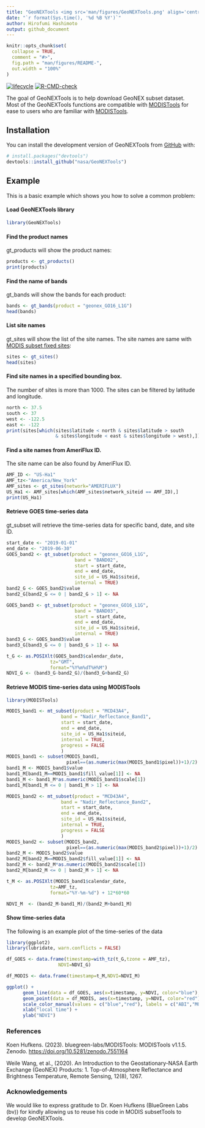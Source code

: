 ```yaml
---
title: "GeoNEXTools <img src='man/figures/GeoNEXTools.png' align='centre' height='10%' width='10%'/>"
date: "`r format(Sys.time(), '%d %B %Y')`"
author: Hirofumi Hashimoto
output: github_document
---
```


<!-- README.md is generated from README.Rmd. Please edit that file -->

```r
knitr::opts_chunk$set(
  collapse = TRUE,
  comment = "#>",
  fig.path = "man/figures/README-",
  out.width = "100%"
)
```


<!-- badges: start -->
[![lifecycle](https://img.shields.io/badge/lifecycle-maturing-blue.svg)](https://lifecycle.r-lib.org/articles/stages.html)
[![R-CMD-check](https://github.com/r-lib/rcmdcheck/actions/workflows/R-CMD-check.yaml/badge.svg)](https://github.com/r-lib/rcmdcheck/actions/workflows/R-CMD-check.yaml)
<!-- badges: end -->

The goal of GeoNEXTools is to help download GeoNEX subset dataset.
Most of the GeoNEXTools functions are compatible with [MODISTools](https://github.com/bluegreen-labs/MODISTools) for ease to users who are familiar with [MODISTools](https://github.com/bluegreen-labs/MODISTools).



## Installation

You can install the development version of GeoNEXTools from [GitHub](https://github.com/) with:

``` r
# install.packages("devtools")
devtools::install_github("nasa/GeoNEXTools")
```

## Example

This is a basic example which shows you how to solve a common problem:

#### Load GeoNEXTools library
```r
library(GeoNEXTools)
```

#### Find the product names
gt_products will show the product names:

```r
products <- gt_products()
print(products)
```

#### Find the name of bands
gt_bands will show the bands for each product:

```r
bands <- gt_bands(product = "geonex_GO16_L1G")
head(bands)
```

#### List site names
gt_sites will show the list of the site names. The site names are same with [MODIS subset fixed sites](https://modis.ornl.gov/sites/):

```r
sites <- gt_sites()
head(sites)
```

#### Find site names in a specified bounding box.
The number of sites is more than 1000. The sites can be filtered by latitude and longitude.

```r
north <- 37.5
south <- 37
west <- -122.5
east <- -122
print(sites[which(sites$latitude < north & sites$latitude > south
                  & sites$longitude < east & sites$longitude > west),])
```

#### Find a site names from AmeriFlux ID.
The site name can be also found by AmeriFlux ID.

```r
AMF_ID <- "US-Ha1"
AMF_tz<-"America/New_York"
AMF_sites <- gt_sites(network="AMERIFLUX")
US_Ha1 <- AMF_sites[which(AMF_sites$network_siteid == AMF_ID),]
print(US_Ha1)
```

#### Retrieve GOES time-series data
gt_subset will retrieve the time-series data for specific band, date, and site ID.

```r
start_date <- "2019-01-01"
end_date <- "2019-06-30"
GOES_band2 <- gt_subset(product = "geonex_GO16_L1G",
                         band = "BAND02",
                         start = start_date,
                         end = end_date,
                         site_id = US_Ha1$siteid,
                         internal = TRUE)
band2_G <- GOES_band2$value
band2_G[band2_G <= 0 | band2_G > 1] <- NA

GOES_band3 <- gt_subset(product = "geonex_GO16_L1G",
                         band = "BAND03",
                         start = start_date,
                         end = end_date,
                         site_id = US_Ha1$siteid,
                         internal = TRUE)
band3_G <- GOES_band3$value
band3_G[band3_G <= 0 | band3_G > 1] <- NA

t_G <- as.POSIXlt(GOES_band3$calendar_date, 
                tz="GMT", 
                format="%Y%m%dT%H%M")
NDVI_G <- (band3_G-band2_G)/(band3_G+band2_G)
```

#### Retrieve MODIS time-series data using MODISTools
```r
library(MODISTools)

MODIS_band1 <- mt_subset(product = "MCD43A4",
                    band = "Nadir_Reflectance_Band1",
                    start = start_date,
                    end = end_date,
                    site_id = US_Ha1$siteid,
                    internal = TRUE,
                    progress = FALSE
                    )
MODIS_band1 <- subset(MODIS_band1,
                      pixel==(as.numeric(max(MODIS_band1$pixel))+1)/2)
band1_M <- MODIS_band1$value
band1_M[band1_M==MODIS_band1$fill_value[1]] <- NA
band1_M <- band1_M*as.numeric(MODIS_band1$scale[1])
band1_M[band1_M <= 0 | band1_M > 1] <- NA

MODIS_band2 <- mt_subset(product = "MCD43A4",
                    band = "Nadir_Reflectance_Band2",
                    start = start_date,
                    end = end_date,
                    site_id = US_Ha1$siteid,
                    internal = TRUE,
                    progress = FALSE
                    )
MODIS_band2 <- subset(MODIS_band2,
                      pixel==(as.numeric(max(MODIS_band2$pixel))+1)/2)
band2_M <- MODIS_band2$value
band2_M[band2_M==MODIS_band2$fill_value[1]] <- NA
band2_M <- band2_M*as.numeric(MODIS_band2$scale[1])
band2_M[band2_M <= 0 | band2_M > 1] <- NA

t_M <- as.POSIXlt(MODIS_band1$calendar_date, 
                tz=AMF_tz,
                format="%Y-%m-%d") + 12*60*60

NDVI_M  <- (band2_M-band1_M)/(band2_M+band1_M)
```


#### Show time-series data
The following is an example plot of the time-series of the data

```r
library(ggplot2)
library(lubridate, warn.conflicts = FALSE)

df_GOES <- data.frame(timestamp=with_tz(t_G,tzone = AMF_tz),
                   NDVI=NDVI_G)

df_MODIS <- data.frame(timestamp=t_M,NDVI=NDVI_M)

ggplot() +
      geom_line(data = df_GOES, aes(x=timestamp, y=NDVI, color="blue"),  na.rm=TRUE) +
      geom_point(data = df_MODIS, aes(x=timestamp, y=NDVI, color="red"), na.rm=TRUE) +
      scale_color_manual(values = c("blue","red"), labels = c("ABI","MODIS"), name = "") +
      xlab("local time") +
      ylab("NDVI")


```


### References
Koen Hufkens. (2023). bluegreen-labs/MODISTools: MODISTools v1.1.5. Zenodo.
[https://doi.org/10.5281/zenodo.7551164](https://doi.org/10.5281/zenodo.7551164)

Weile Wang, et al., (2020). An Introduction to the Geostationary-NASA Earth Exchange (GeoNEX) Products: 1. Top-of-Atmosphere Reflectance and Brightness Temperature, Remote Sensing, 12(8), 1267.

### Acknowledgements

We would like to express gratitude to Dr. Koen Hufkens (BlueGreen Labs (bv)) for kindly allowing us to reuse his code in MODIS subsetTools to develop GeoNEXTools.

